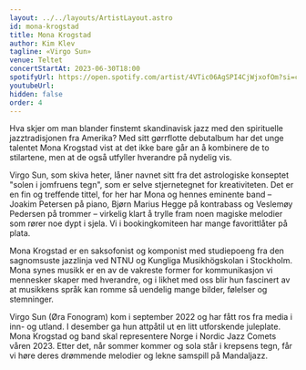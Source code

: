 ```yaml
---
layout: ../../layouts/ArtistLayout.astro
id: mona-krogstad
title: Mona Krogstad
author: Kim Klev
tagline: «Virgo Sun»
venue: Teltet
concertStartAt: 2023-06-30T18:00
spotifyUrl: https://open.spotify.com/artist/4VTic06AgSPI4CjWjxofOm?si=c5ea37f8b9614229
youtubeUrl: 
hidden: false
order: 4
---
```


Hva skjer om man blander finstemt skandinavisk jazz med den spirituelle jazztradisjonen fra Amerika? Med sitt gørrflotte debutalbum har det unge talentet Mona Krogstad vist at det ikke bare går an å kombinere de to stilartene, men at de også utfyller hverandre på nydelig vis.

Virgo Sun, som skiva heter, låner navnet sitt fra det astrologiske konseptet "solen i jomfruens tegn", som er selve stjernetegnet for kreativiteten. Det er en fin og treffende tittel, for her har Mona og hennes eminente band – Joakim Petersen på piano, Bjørn Marius Hegge på kontrabass og Veslemøy Pedersen på trommer – virkelig klart å trylle fram noen magiske melodier som rører noe dypt i sjela. Vi i bookingkomiteen har mange favorittlåter på plata.

Mona Krogstad er en saksofonist og komponist med studiepoeng fra den sagnomsuste jazzlinja ved NTNU og Kungliga Musikhögskolan i Stockholm. Mona synes musikk er en av de vakreste former for kommunikasjon vi mennesker skaper med hverandre, og i likhet med oss blir hun fascinert av at musikkens språk kan romme så uendelig mange bilder, følelser og stemninger.

Virgo Sun (Øra Fonogram) kom i september 2022 og har fått ros fra media i inn- og utland. I desember ga hun attpåtil ut en litt utforskende juleplate. Mona Krogstad og band skal representere Norge i Nordic Jazz Comets våren 2023. Etter det, når sommer kommer og sola står i krepsens tegn, får vi høre deres drømmende melodier og lekne samspill på Mandaljazz.
